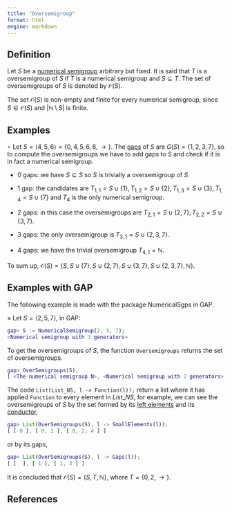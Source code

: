 ```yaml
---
title: "Oversemigroup"
format: html
engine: markdown
---
```


## Definition

Let $S$ be a [numerical semigroup](Numerical-semigroup.qmd) arbitrary but fixed. It is said that $T$ is a oversemigroup of $S$ if $T$ is a numerical semigroup and $S \subseteq T$. The set of oversemigroups of $S$ is denoted by $\mathcal{O}(S)$.

The set $\mathcal{O}(S)$ is non-empty and finite for every numerical semigroup, since $S \in \mathcal{O}(S)$ and $|\mathbb{N} \setminus S|$ is finite.

## Examples

$\circ$ Let $S = \langle 4, 5, 6 \rangle = \{ 0, 4, 5, 6, 8, \rightarrow\}$. The [gaps](Gap.qmd) of $S$ are $G(S) = \{1, 2, 3, 7\}$, so to compute the oversemigroups we have to add gaps to $S$ and check if it is in fact a numerical semigroup.

-   0 gaps: we have $S \subseteq S$ so $S$ is trivially a oversemigroup of $S$.

-   1 gap: the candidates are $T_{1,1} = S \cup \{1\}, T_{1,2} = S \cup \{2\}, T_{1,3} = S \cup \{3\}, T_{1,4} = S \cup \{7\}$ and $T_4$ is the only numerical semigroup.

-   2 gaps: in this case the oversemigroups are $T_{2,1} = S \cup \{2, 7\}, T_{2,2} = S \cup \{3, 7\}$.

-   3 gaps: the only oversemigroup is $T_{3,1} = S \cup \{2, 3, 7\}$.

-   4 gaps: we have the trivial oversemigroup $T_{4,1} = \mathbb{N}$.

To sum up, $\mathcal{O}(S) = \{S, S \cup \{7\}, S \cup \{2, 7\}, S \cup \{3, 7\}, S \cup \{2, 3, 7\}, \mathbb{N}\}$.

## Examples with GAP

The following example is made with the package NumericalSgps in GAP.

$\diamond$ Let $S = \langle 2, 5, 7 \rangle$, in GAP:

``` gap
gap> S := NumericalSemigroup(2, 5, 7);
<Numerical semigroup with 3 generators>
```

To get the oversemigroups of $S$, the function `Oversemigroups` returns the set of oversemigroups.

``` gap
gap> OverSemigroups(S);
[ <The numerical semigroup N>, <Numerical semigroup with 2 generators>, <Numerical semigroup with 2 generators> ]
```

The code `List(List_NS, l -> Function(l));` return a list where it has applied `Function` to every element in $List\_NS$, for example, we can see the oversemigroups of $S$ by the set formed by its [left elements](Left-elements.qmd) and its [conductor](Conductor.qmd),

``` gap
gap> List(OverSemigroups(S), l -> SmallElements(l));
[ [ 0 ], [ 0, 2 ], [ 0, 2, 4 ] ]
```

or by its gaps,

``` gap
gap> List(OverSemigroups(S), l -> Gaps(l));
[ [  ], [ 1 ], [ 1, 3 ] ]
```

It is concluded that $\mathcal{O}(S) = \{S, T, \mathbb{N}\}$, where $T = \{0, 2, \rightarrow\}$.

## References

